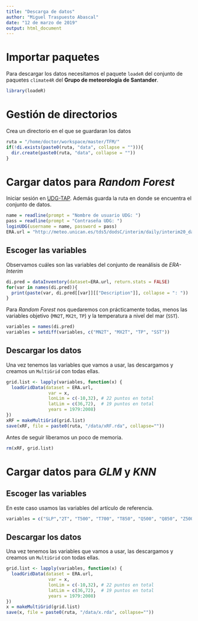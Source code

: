 ```yaml
---
title: "Descarga de datos"
author: "Miguel Traspuesto Abascal"
date: "12 de marzo de 2019"
output: html_document
---
```


# Importar paquetes

Para descargar los datos necesitamos el paquete `loadeR` del conjunto de paquetes `climate4R` del **Grupo de meteorología de Santander**.

```r
library(loadeR)
```

# Gestión de directorios

Crea un directorio en el que se guardaran los datos

```r
ruta = "/home/doctor/workspace/master/TFM/"
if(!di.exists(paste0(ruta, "data", collapse = ""))){
  dir.create(paste0(ruta, "data", collapse = ""))
}
```

# Cargar datos para *Random Forest*

Iniciar sesión en [UDG-TAP](http://www.meteo.unican.es/udg-tap/home). Además guarda la ruta en donde se encuentra el conjunto de datos.

```r
name = readline(prompt = "Nombre de usuario UDG: ")
pass = readline(prompt = "Contraseña UDG: ")
loginUDG(username = name, password = pass)
ERA.url = "http://meteo.unican.es/tds5/dodsC/interim/daily/interim20_daily.ncml"
```

## Escoger las variables

Observamos cuáles son las variables del conjunto de reanálisis de *ERA-Interim*

```r
di.pred = dataInventory(dataset=ERA.url, return.stats = FALSE)
for(var in names(di.pred)){
  print(paste(var, di.pred[[var]][["Description"]], collapse = ": "))
}
```

Para *Random Forest* nos quedaremos con prácticamente todas, menos las variables objetivo (`MN2T`, `MX2t`, `TP`) y la
temperatura a nivel del mar (`SST`).

```r
variables = names(di.pred)
variables = setdiff(variables, c("MN2T", "MX2T", "TP", "SST"))
```

## Descargar los datos

Una vez tenemos las variables que vamos a usar, las descargamos y creamos un `MultiGrid` con todas ellas.

```r
grid.list <- lapply(variables, function(x) {
  loadGridData(dataset = ERA.url,
                var = x,
                lonLim = c(-10,32), # 22 puntos en total
                latLim = c(36,72),  # 19 puntos en total
                years = 1979:2008)
})
xRF = makeMultiGrid(grid.list)
save(xRF, file = paste0(ruta, "/data/xRF.rda", collapse=""))
```
Antes de seguir liberamos un poco de memoria.

```r
rm(xRF, grid.list)
```

# Cargar datos para *GLM* y *KNN*

## Escoger las variables

En este caso usamos las variables del artículo de referencia.

```r
variables = c("SLP","2T", "T500", "T700", "T850", "Q500", "Q850", "Z500")
```
## Descargar los datos

Una vez tenemos las variables que vamos a usar, las descargamos y creamos un `MultiGrid` con todas ellas.

```r
grid.list <- lapply(variables, function(x) {
  loadGridData(dataset = ERA.url,
                var = x,
                lonLim = c(-10,32), # 22 puntos en total
                latLim = c(36,72),  # 19 puntos en total
                years = 1979:2008)
})
x = makeMultiGrid(grid.list)
save(x, file = paste0(ruta, "/data/x.rda", collapse=""))
```
